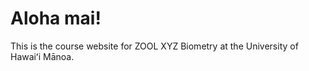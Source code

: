 # Aloha mai! {.unnumbered}

This is the course website for ZOOL XYZ Biometry at the University of Hawaiʻi Mānoa.
